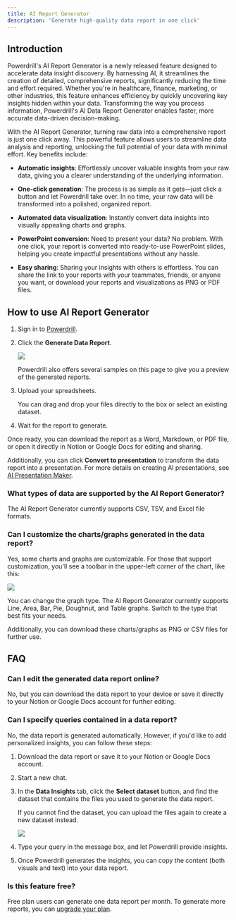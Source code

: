 ```yaml
---
title: AI Report Generator
description: 'Generate high-quality data report in one click'
---
```



## Introduction
 
Powerdrill's AI Report Generator is a newly released feature designed to accelerate data insight discovery. By harnessing AI, it streamlines the creation of detailed, comprehensive reports, significantly reducing the time and effort required. Whether you're in healthcare, finance, marketing, or other industries, this feature enhances efficiency by quickly uncovering key insights hidden within your data. Transforming the way you process information, Powerdrill's AI Data Report Generator enables faster, more accurate data-driven decision-making.


With the AI Report Generator, turning raw data into a comprehensive report is just one click away. This powerful feature allows users to streamline data analysis and reporting, unlocking the full potential of your data with minimal effort. Key benefits include:

- **Automatic insights**: Effortlessly uncover valuable insights from your raw data, giving you a clearer understanding of the underlying information.

- **One-click generation**: The process is as simple as it gets—just click a button and let Powerdrill take over. In no time, your raw data will be transformed into a polished, organized report.

- **Automated data visualization**: Instantly convert data insights into visually appealing charts and graphs.

- **PowerPoint conversion**: Need to present your data? No problem. With one click, your report is converted into ready-to-use PowerPoint slides, helping you create impactful presentations without any hassle.

- **Easy sharing**: Sharing your insights with others is effortless. You can share the link to your reports with your teammates, friends, or anyone you want, or download your reports and visualizations as PNG or PDF files.


## How to use AI Report Generator

1. Sign in to [Powerdrill](https://powerdrill.ai).

2. Click the **Generate Data Report**.

    <Frame>
      <img src="/images/ai-data-report.png" style={{ borderRadius: '0.5rem' }} />
    </Frame>

    Powerdrill also offers several samples on this page to give you a preview of the generated reports.

3. Upload your spreadsheets.

    You can drag and drop your files directly to the box or select an existing dataset.

4. Wait for the report to generate.

Once ready, you can download the report as a Word, Markdown, or PDF file, or open it directly in Notion or Google Docs for editing and sharing.

Additionally, you can click **Convert to presentation** to transform the data report into a presentation. For more details on creating AI presentations, see [AI Presentation Maker](features/ai-presentation).



### What types of data are supported by the AI Report Generator?

The AI Report Generator currently supports CSV, TSV, and Excel file formats.


### Can I customize the charts/graphs generated in the data report?

Yes, some charts and graphs are customizable. For those that support customization, you'll see a toolbar in the upper-left corner of the chart, like this:

<Frame>
  <img src="/images/customizable-charts.png" style={{ borderRadius: '0.5rem' }} />
</Frame>


You can change the graph type. The AI Report Generator currently supports Line, Area, Bar, Pie, Doughnut, and Table graphs. Switch to the type that best fits your needs.

Additionally, you can download these charts/graphs as PNG or CSV files for further use.


## FAQ



### Can I edit the generated data report online?

No, but you can download the data report to your device or save it directly to your Notion or Google Docs account for further editing.


### Can I specify queries contained in a data report?

No, the data report is generated automatically. However, if you'd like to add personalized insights, you can follow these steps:

1. Download the data report or save it to your Notion or Google Docs account.

2. Start a new chat. 

3. In the **Data Insights** tab, click the **Select dataset** button, and find the dataset that contains the files you used to generate the data report.

    If you cannot find the dataset, you can upload the files again to create a new dataset instead.


    <Frame>
     <img src="/images/upload-files.png" style={{ borderRadius: '0.5rem' }} />
    </Frame>
   

4. Type your query in the message box, and let Powerdrill provide insights.

5. Once Powerdrill generates the insights, you can copy the content (both visuals and text) into your data report.



### Is this feature free?

Free plan users can generate one data report per month. To generate more reports, you can [upgrade your plan](https://powerdrill.ai/pricing). 




















